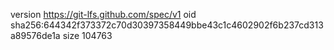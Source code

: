 version https://git-lfs.github.com/spec/v1
oid sha256:644342f373372c70d30397358449bbe43c1c4602902f6b237cd313a89576de1a
size 104763

